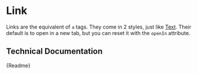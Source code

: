 

<Meta title="Components/Link" component={CmLink} />

# Link

Links are the equivalent of `a` tags. They come in 2 styles, just like [Text](/?path=/docs/components-text--page). Their default is to open in a new tab, but you can reset it with the `openIn` attribute.

<Preview inline>
	<CmLink label="A normal link" href="https://camunda.com" />
	<CmLink label="A subtle link" href="https://camunda.com" subtle />
	<CmLink
		label="Don't click me, I open in this tab"
		href="https://www.youtube.com/watch?v=oHg5SJYRHA0"
		openIn="sameTab"
	/>
</Preview>

## Technical Documentation

<Description>{Readme}</Description>
